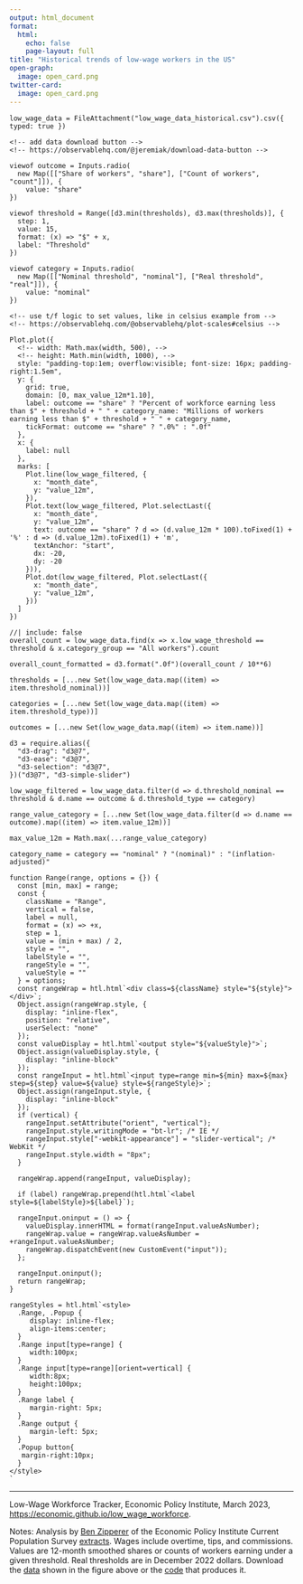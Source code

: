```yaml
---
output: html_document
format:
  html:
    echo: false
    page-layout: full
title: "Historical trends of low-wage workers in the US"
open-graph:
  image: open_card.png
twitter-card:
  image: open_card.png
---
```



```ojs
low_wage_data = FileAttachment("low_wage_data_historical.csv").csv({ typed: true })
```

::: {.panel-sidebar style="margin-right: 1em;"}
::: {style="margin-bottom: 1em;"}
```ojs

<!-- add data download button -->
<!-- https://observablehq.com/@jeremiak/download-data-button -->

viewof outcome = Inputs.radio(
  new Map([["Share of workers", "share"], ["Count of workers", "count"]]), {
    value: "share"
})
```
:::

::: {style="margin-bottom: 1em;"}
```ojs
viewof threshold = Range([d3.min(thresholds), d3.max(thresholds)], {
  step: 1,
  value: 15,
  format: (x) => "$" + x,
  label: "Threshold"
})
```
:::

::: {style="margin-bottom: 1em;"}
```ojs
viewof category = Inputs.radio(
  new Map([["Nominal threshold", "nominal"], ["Real threshold", "real"]]), {
    value: "nominal"
})
```
:::

:::

::: {.panel-fill}
```ojs
<!-- use t/f logic to set values, like in celsius example from -->
<!-- https://observablehq.com/@observablehq/plot-scales#celsius -->

Plot.plot({
  <!-- width: Math.max(width, 500), -->
  <!-- height: Math.min(width, 1000), -->
  style: "padding-top:1em; overflow:visible; font-size: 16px; padding-right:1.5em",
  y: {
    grid: true,
    domain: [0, max_value_12m*1.10],
    label: outcome == "share" ? "Percent of workforce earning less than $" + threshold + " " + category_name: "Millions of workers earning less than $" + threshold + " " + category_name,
    tickFormat: outcome == "share" ? ".0%" : ".0f"
  },
  x: {
    label: null
  },
  marks: [
    Plot.line(low_wage_filtered, {
      x: "month_date", 
      y: "value_12m",
    }),
    Plot.text(low_wage_filtered, Plot.selectLast({
      x: "month_date",
      y: "value_12m",
      text: outcome == "share" ? d => (d.value_12m * 100).toFixed(1) + '%' : d => (d.value_12m).toFixed(1) + 'm',
      textAnchor: "start",
      dx: -20,
      dy: -20
    })),
    Plot.dot(low_wage_filtered, Plot.selectLast({
      x: "month_date",
      y: "value_12m",
    }))
  ]
})
```
:::

```ojs
//| include: false
overall_count = low_wage_data.find(x => x.low_wage_threshold == threshold & x.category_group == "All workers").count

overall_count_formatted = d3.format(".0f")(overall_count / 10**6)

thresholds = [...new Set(low_wage_data.map((item) => item.threshold_nominal))]

categories = [...new Set(low_wage_data.map((item) => item.threshold_type))]

outcomes = [...new Set(low_wage_data.map((item) => item.name))]

d3 = require.alias({
  "d3-drag": "d3@7",
  "d3-ease": "d3@7",
  "d3-selection": "d3@7",
})("d3@7", "d3-simple-slider")

low_wage_filtered = low_wage_data.filter(d => d.threshold_nominal == threshold & d.name == outcome & d.threshold_type == category)

range_value_category = [...new Set(low_wage_data.filter(d => d.name == outcome).map((item) => item.value_12m))]

max_value_12m = Math.max(...range_value_category)

category_name = category == "nominal" ? "(nominal)" : "(inflation-adjusted)"
```

```ojs
function Range(range, options = {}) {
  const [min, max] = range;
  const {
    className = "Range",
    vertical = false,
    label = null,
    format = (x) => +x,
    step = 1,
    value = (min + max) / 2,
    style = "",
    labelStyle = "",
    rangeStyle = "",
    valueStyle = ""
  } = options;
  const rangeWrap = htl.html`<div class=${className} style="${style}"></div>`;
  Object.assign(rangeWrap.style, {
    display: "inline-flex",
    position: "relative",
    userSelect: "none"
  });
  const valueDisplay = htl.html`<output style="${valueStyle}">`;
  Object.assign(valueDisplay.style, {
    display: "inline-block"
  });
  const rangeInput = htl.html`<input type=range min=${min} max=${max} step=${step} value=${value} style=${rangeStyle}>`;
  Object.assign(rangeInput.style, {
    display: "inline-block"
  });
  if (vertical) {
    rangeInput.setAttribute("orient", "vertical");
    rangeInput.style.writingMode = "bt-lr"; /* IE */
    rangeInput.style["-webkit-appearance"] = "slider-vertical"; /* WebKit */
    rangeInput.style.width = "8px";
  }

  rangeWrap.append(rangeInput, valueDisplay);

  if (label) rangeWrap.prepend(htl.html`<label style=${labelStyle}>${label}`);

  rangeInput.oninput = () => {
    valueDisplay.innerHTML = format(rangeInput.valueAsNumber);
    rangeWrap.value = rangeWrap.valueAsNumber = +rangeInput.valueAsNumber;
    rangeWrap.dispatchEvent(new CustomEvent("input"));
  };

  rangeInput.oninput();
  return rangeWrap;
}

rangeStyles = htl.html`<style>
  .Range, .Popup {
     display: inline-flex;
     align-items:center;
  }
  .Range input[type=range] {
     width:100px;
  }
  .Range input[type=range][orient=vertical] {
     width:8px;
     height:100px;
  }
  .Range label {
     margin-right: 5px;
  }
  .Range output {
     margin-left: 5px;
  }
  .Popup button{
   margin-right:10px;
  }
</style>
`
```

------------------------------------------------------------------------

Low-Wage Workforce Tracker, Economic Policy Institute, March 2023, <https://economic.github.io/low_wage_workforce>.

Notes: Analysis by [Ben Zipperer](https://www.epi.org/people/ben-zipperer/) of the Economic Policy Institute Current Population Survey [extracts](https://microdata.epi.org/). Wages include overtime, tips, and commissions. Values are 12-month smoothed shares or counts of workers earning under a given threshold. Real thresholds are in December 2022 dollars. Download the [data](low_wage_data_historical.csv) shown in the figure above or the [code](https://github.com/Economic/low_wage_workforce) that produces it.

